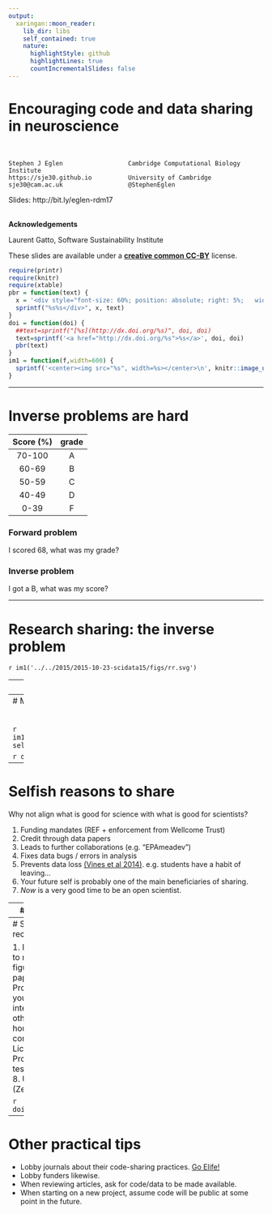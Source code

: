 ```yaml
---
output:
  xaringan::moon_reader:
    lib_dir: libs
    self_contained: true
    nature:
      highlightStyle: github
      highlightLines: true
      countIncrementalSlides: false
---
```




# Encouraging code and data sharing<br> in neuroscience

<br>

```
Stephen J Eglen                  Cambridge Computational Biology Institute
https://sje30.github.io          University of Cambridge
sje30@cam.ac.uk                  @StephenEglen
```


Slides: http://bit.ly/eglen-rdm17


<br>
**Acknowledgements**

Laurent Gatto, Software Sustainability Institute

These slides are available under a
[**creative common CC-BY**](http://creativecommons.org/licenses/by/4.0/)
license.


<!-- 
(Last update `r date()`) 
 -->


```r
require(printr)
require(knitr)
require(xtable)
pbr = function(text) {
  x = '<div style="font-size: 60%; position: absolute; right: 5%;   width: fit-content; height: fit-content; top:90%; z-index:10">'
  sprintf("%s%s</div>", x, text)
}
doi = function(doi) {
  ##text=sprintf("[%s](http://dx.doi.org/%s)", doi, doi)
  text=sprintf('<a href="http://dx.doi.org/%s">%s</a>', doi, doi)
  pbr(text)
}
im1 = function(f,width=600) {
  sprintf('<center><img src="%s", width=%s></center>\n', knitr::image_uri(f), width)
}
```


---

# Inverse problems are hard


| Score (%) | grade |
|:---------:|:-----:|
| 70-100    |    A  |
| 60-69     |    B  |
| 50-59     |    C  |
| 40-49     |    D  |
| 0-39      |    F  |


### Forward problem

I scored 68, what was my grade?

### Inverse problem

I got a B, what was my score?



---

# Research sharing: the inverse problem


`r im1('../../2015/2015-10-23-scidata15/figs/rr.svg')`


---
# Where is the scholarship?

> An article about computational science in a scientific publication
> is not the scholarship itself, it is merely advertising of the
> scholarship. The actual scholarship is the complete software
> development environment and that complete set of instructions that
> generated the figures.

[Buckheit and Donoho 1995, after Claerbout]

---
# Moral or selfish approach?

<br>

<!-- ```{r,results='asis',echo=FALSE} -->
<!-- im1('../../talkfigs/2016/Markowetz2015-selfish.svg',width=600) -->
<!-- ``` -->

`r im1('../../talkfigs/2016/Markowetz2015-selfish.svg',width=600)`






`r doi("10.1186/s13059-015-0850-7")`


---
# Selfish reasons to share

Why not align what is good for science with what is good for
scientists?


1. Funding mandates (REF + enforcement from Wellcome Trust)
2. Credit through data papers
3. Leads to further collaborations (e.g. "EPAmeadev")
4. Fixes data bugs / errors in analysis
5. Prevents data loss [(Vines et al 2014)](http://www.ncbi.nlm.nih.gov/pubmed/24361065). e.g. students have a habit of leaving...
6. Your future self is probably one of the main beneficiaries of
   sharing.
7. *Now* is a very good time to be an open scientist.


---
# Code review pilot

`r im1('../2017-07-20-futurepub/figs/nature_neuro_codereview.png',width=500)`



`r doi("10.1038/nn.4550")`


---
# Specific recommendations

1. Include enough code to reproduce key figure/result from your paper
   ("modeldb").
2. Provide toy examples if your project is too intensive to expect
   others to run in a few hours.
3. Version control (github)
4. Licence (MIT)
5. Provide data
6. Provide tests
7. Use standards 
8. Use permanent URLs (Zenodo/figshare)

`r doi("10.1038/nn.4550")`

---
# Other practical tips

* Lobby journals about their code-sharing practices.  [Go Elife!](https://elifesciences.org/inside-elife/c8ca56de/innovation-collaborating-to-devise-the-future-executable-article)
* Lobby funders likewise.
* When reviewing articles, ask for code/data to be made available.
* When starting on a new project, assume code will be public at some
  point in the future.


